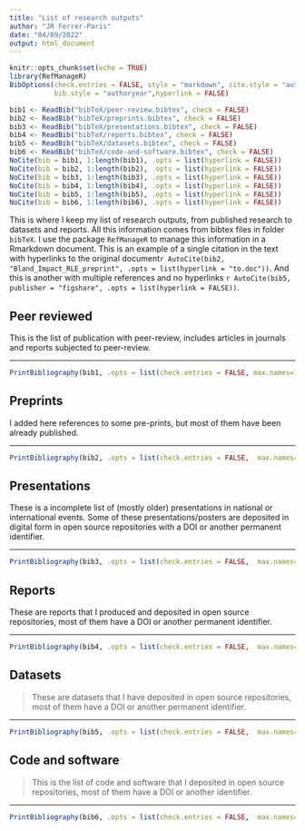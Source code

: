 ```yaml
---
title: "List of research outputs"
author: "JR Ferrer-Paris"
date: "04/09/2022"
output: html_document
---
```


```r
knitr::opts_chunk$set(echo = TRUE)
library(RefManageR)
BibOptions(check.entries = FALSE, style = "markdown", cite.style = "authoryear",
           bib.style = "authoryear",hyperlink = FALSE)
```


```r
bib1 <- ReadBib("bibTeX/peer-review.bibtex", check = FALSE)
bib2 <- ReadBib("bibTeX/preprints.bibtex", check = FALSE)
bib3 <- ReadBib("bibTeX/presentations.bibtex", check = FALSE)
bib4 <- ReadBib("bibTeX/reports.bibtex", check = FALSE)
bib5 <- ReadBib("bibTeX/datasets.bibtex", check = FALSE)
bib6 <- ReadBib("bibTeX/code-and-software.bibtex", check = FALSE)
NoCite(bib = bib1, 1:length(bib1), .opts = list(hyperlink = FALSE))
NoCite(bib = bib2, 1:length(bib2), .opts = list(hyperlink = FALSE))
NoCite(bib = bib3, 1:length(bib3), .opts = list(hyperlink = FALSE))
NoCite(bib = bib4, 1:length(bib4), .opts = list(hyperlink = FALSE))
NoCite(bib = bib5, 1:length(bib5), .opts = list(hyperlink = FALSE))
NoCite(bib = bib6, 1:length(bib6), .opts = list(hyperlink = FALSE))
```

This is where I keep my list of research outputs, from published research to datasets and reports. All this information comes from bibtex files in folder `bibTeX`. I use the package `RefManageR` to manage this information in a Rmarkdown document. This is an example of a single citation in the text with hyperlinks to the original document`r AutoCite(bib2, "Bland_Impact_RLE_preprint", .opts = list(hyperlink = "to.doc"))`. And this is another with multiple references and no hyperlinks `r AutoCite(bib5, publisher = "figshare", .opts = list(hyperlink = FALSE))`.


## Peer reviewed

This is the list of publication with peer-review, includes articles in journals and reports subjected to peer-review.

--- 

```r
PrintBibliography(bib1, .opts = list(check.entries = FALSE, max.names=100, sorting = "ydnt"))
```

## Preprints

I added here references to some pre-prints, but most of them have been already published.

--- 

```r
PrintBibliography(bib2, .opts = list(check.entries = FALSE,  max.names=100, sorting = "ydnt"))
```

## Presentations

These is a incomplete list of (mostly older) presentations in national or international events. Some of these presentations/posters are deposited in digital form in open source repositories with a DOI or another permanent identifier. 

--- 

```r
PrintBibliography(bib3, .opts = list(check.entries = FALSE,  max.names=100, sorting = "ydnt"))
```

## Reports

These are reports that I produced and deposited in open source repositories, most of them have a DOI or another permanent identifier.

--- 

```r
PrintBibliography(bib4, .opts = list(check.entries = FALSE,  max.names=100, sorting = "ydnt"))
```


## Datasets

> These are datasets that I have deposited in open source repositories, most of them have a DOI or another permanent identifier.

--- 

```r
PrintBibliography(bib5, .opts = list(check.entries = FALSE,  max.names=100, sorting = "ydnt"))
```


## Code and software

> This is the list of code and software that I deposited in open source repositories, most of them have a DOI or another identifier.

--- 
```r
PrintBibliography(bib6, .opts = list(check.entries = FALSE,  max.names=100, sorting = "ydnt"))
```
